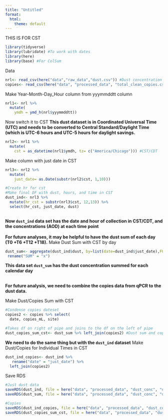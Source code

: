 ```yaml
---
title: "Untitled"
format:
  html:
    theme: default
---
```

THIS IS FOR CST
```r
library(tidyverse)
library(lubridate) #To work with dates 
library(here)
library(base) #For ColSum
```
Data
```r
nrl<- read_csv(here("data","raw_data","dust.csv")) #Dust concentration data set
copies<- read_csv(here("data", "processed_data", "total_clean_copies.csv")) #Vibrio counts data set from qPCR

```

Make Year-Month-Day_Hour column from yyymmddtt column
```r
nrl1<- nrl %>% 
  mutate(
    ymdh = ymd_h(nrl$yyymmddtt))
```

Now switch it to CST 
**This dust dataset is in Coordinated Universal Time (UTC) and needs to be converted to Central Standard/Daylight Time (which is UTC-6 hours and UTC-5 hours for daylight savings.**
```r
nrl2<- nrl1 %>%
  mutate(
    cst = as_datetime(nrl1$ymdh, tz= c("America/Chicago"))) #CST/CDT
```

Make column with just date in CST
```r
nrl3<- nrl2 %>%
  mutate(
    just_date= as.Date(substr(nrl2$cst, 1,10)))

#Create hr for cst
#Make final DF with dust, hours, and time in CST
dust_ind<- nrl3 %>%
  mutate(hr_cst = substr(nrl3$cst, 12,13)) %>%
  select(hr_cst, just_date, dust)
  
```
**Now `dust_ind` data set has the date and hour of collection in CST/CDT, and the concentrations (AOD) at each time point** \
\
**For future analyses, it may be helpful to have the dust sum of each day (T0 +T6 +T12 +T18).**
Make Dust Sum with CST by day
```r
dust_sum<- aggregate(dust_ind$dust, by=list(date=dust_ind$just_date),FUN=sum) %>% #could also use groupby
 rename("SUM" = "x")
```
**This data set `dust_sum` has the dust concentration summed for each calendar day**\

\
**For future analysis, we need to combine the copies data from qPCR to the dust data.**

Make Dust/Copies Sum with CST
```r
#Condense copies dateset
copies2 <- copies %>% select(
  date, copies_mL, site) 

#Takes df on right of pipe and joins to the df on the left of pipe 
dust_copies_sum_cst<- dust_sum %>% left_join(copies2) #Dust sum and copies for each day of collection

```

**We need to do the same thing but with the `dust_ind` dataset**
Make Dust/Copies for Individual Times in CST
```r
dust_ind_copies<- dust_ind %>%
   rename("date" = "just_date") %>%
  left_join(copies2) 
```


Save RDS
```r
#Just dust data
saveRDS(dust_ind, file = here("data", "processed_data", "dust_conc", "dust_ind.rds")) #Dust with Cst Time and Hours
saveRDS(dust_sum, file = here("data", "processed_data", "dust_conc", "dust_sum_cst.rds")) #Dust Sum in Cst

#Copies
saveRDS(dust_ind_copies, file = here("data", "processed_data", "dust_copies", "dust_ind_copies.rds")) #Dust + Copies--> INDIVIDUAL
saveRDS(dust_copies_sum_cst, file = here("data", "processed_data", "dust_copies", "dust_copies_sum_cst.rds")) #Dust + Copies--> SUM 
```






